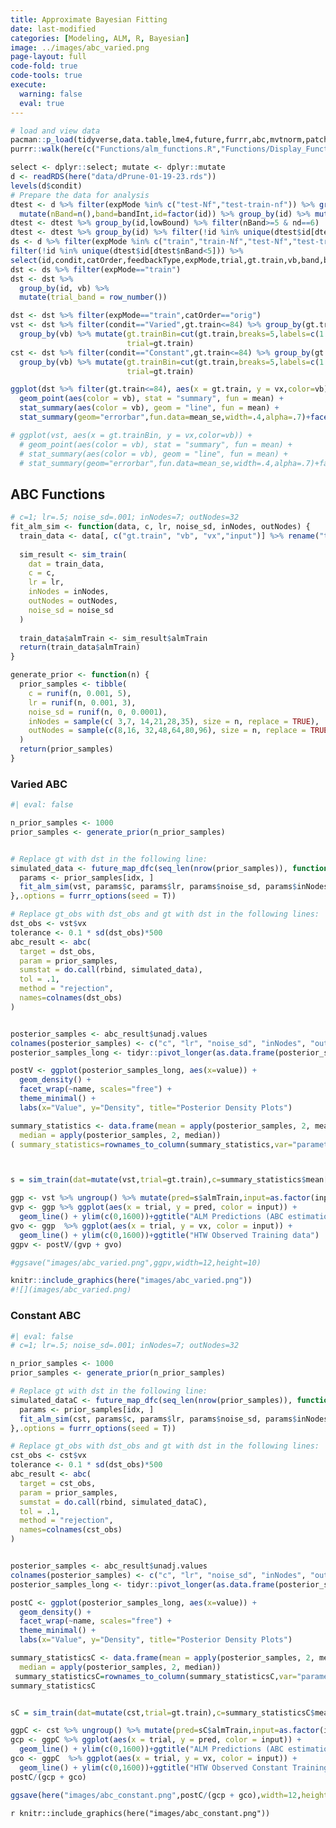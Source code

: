 ```yaml
---
title: Approximate Bayesian Fitting
date: last-modified
categories: [Modeling, ALM, R, Bayesian]
image: ../images/abc_varied.png
page-layout: full
code-fold: true
code-tools: true
execute: 
  warning: false
  eval: true
---
```




```r
# load and view data
pacman::p_load(tidyverse,data.table,lme4,future,furrr,abc,mvtnorm,patchwork,here)
purrr::walk(here(c("Functions/alm_functions.R","Functions/Display_Functions.R","Functions/Noisy_Functions.R")),source)

select <- dplyr::select; mutate <- dplyr::mutate 
d <- readRDS(here("data/dPrune-01-19-23.rds"))
levels(d$condit)
# Prepare the data for analysis
dtest <- d %>% filter(expMode %in% c("test-Nf","test-train-nf")) %>% group_by(id,lowBound) %>% 
  mutate(nBand=n(),band=bandInt,id=factor(id)) %>% group_by(id) %>% mutate(nd=n_distinct(lowBound))
dtest <- dtest %>% group_by(id,lowBound) %>% filter(nBand>=5 & nd==6)
dtest <- dtest %>% group_by(id) %>% filter(!id %in% unique(dtest$id[dtest$nBand<5]))
ds <- d %>% filter(expMode %in% c("train","train-Nf","test-Nf","test-train-nf")) %>% 
filter(!id %in% unique(dtest$id[dtest$nBand<5])) %>% 
select(id,condit,catOrder,feedbackType,expMode,trial,gt.train,vb,band,bandInt,lowBound,highBound,input,vx,dist,vxb) 
dst <- ds %>% filter(expMode=="train")
dst <- dst %>%
  group_by(id, vb) %>%
  mutate(trial_band = row_number())
```

```r
dst <- dst %>% filter(expMode=="train",catOrder=="orig")
vst <- dst %>% filter(condit=="Varied",gt.train<=84) %>% group_by(gt.train,vb,input) %>% summarise(sdVx=sd(vx),vx=mean(vx),sdDist=sd(dist),dist=mean(dist)) %>% 
  group_by(vb) %>% mutate(gt.trainBin=cut(gt.train,breaks=5,labels=c(1:5)),
                          trial=gt.train) 
cst <- dst %>% filter(condit=="Constant",gt.train<=84) %>% group_by(gt.train,vb,input) %>% summarise(sdVx=sd(vx),vx=mean(vx),sdDist=sd(dist),dist=mean(dist)) %>% 
  group_by(vb) %>% mutate(gt.trainBin=cut(gt.train,breaks=5,labels=c(1:5)),
                          trial=gt.train) 

ggplot(dst %>% filter(gt.train<=84), aes(x = gt.train, y = vx,color=vb)) +
  geom_point(aes(color = vb), stat = "summary", fun = mean) + 
  stat_summary(aes(color = vb), geom = "line", fun = mean) +
  stat_summary(geom="errorbar",fun.data=mean_se,width=.4,alpha=.7)+facet_wrap(~condit)

# ggplot(vst, aes(x = gt.trainBin, y = vx,color=vb)) +
  # geom_point(aes(color = vb), stat = "summary", fun = mean) + 
  # stat_summary(aes(color = vb), geom = "line", fun = mean) +
  # stat_summary(geom="errorbar",fun.data=mean_se,width=.4,alpha=.7)+facet_wrap(~condit)

```


## ABC Functions
```r
# c=1; lr=.5; noise_sd=.001; inNodes=7; outNodes=32
fit_alm_sim <- function(data, c, lr, noise_sd, inNodes, outNodes) {
  train_data <- data[, c("gt.train", "vb", "vx","input")] %>% rename("trial" = gt.train)
  
  sim_result <- sim_train(
    dat = train_data,
    c = c,
    lr = lr,
    inNodes = inNodes,
    outNodes = outNodes,
    noise_sd = noise_sd
  )
  
  train_data$almTrain <- sim_result$almTrain
  return(train_data$almTrain)
}

generate_prior <- function(n) {
  prior_samples <- tibble(
    c = runif(n, 0.001, 5),
    lr = runif(n, 0.001, 3),
    noise_sd = runif(n, 0, 0.0001),
    inNodes = sample(c( 3,7, 14,21,28,35), size = n, replace = TRUE),
    outNodes = sample(c(8,16, 32,48,64,80,96), size = n, replace = TRUE)
  )
  return(prior_samples)
}

```



### Varied ABC
```r
#| eval: false

n_prior_samples <- 1000
prior_samples <- generate_prior(n_prior_samples)


# Replace gt with dst in the following line:
simulated_data <- future_map_dfc(seq_len(nrow(prior_samples)), function(idx) {
  params <- prior_samples[idx, ]
  fit_alm_sim(vst, params$c, params$lr, params$noise_sd, params$inNodes, params$outNodes)
},.options = furrr_options(seed = T))

# Replace gt_obs with dst_obs and gt with dst in the following lines:
dst_obs <- vst$vx
tolerance <- 0.1 * sd(dst_obs)*500
abc_result <- abc(
  target = dst_obs,
  param = prior_samples,
  sumstat = do.call(rbind, simulated_data),
  tol = .1,
  method = "rejection",
  names=colnames(dst_obs)
)


posterior_samples <- abc_result$unadj.values
colnames(posterior_samples) <- c("c", "lr", "noise_sd", "inNodes", "outNodes")
posterior_samples_long <- tidyr::pivot_longer(as.data.frame(posterior_samples), everything())

postV <- ggplot(posterior_samples_long, aes(x=value)) +
  geom_density() +
  facet_wrap(~name, scales="free") +
  theme_minimal() +
  labs(x="Value", y="Density", title="Posterior Density Plots")

summary_statistics <- data.frame(mean = apply(posterior_samples, 2, mean),
  median = apply(posterior_samples, 2, median))
( summary_statistics=rownames_to_column(summary_statistics,var="parameter") )



s = sim_train(dat=mutate(vst,trial=gt.train),c=summary_statistics$mean[1],lr=summary_statistics$mean[2],inNodes=summary_statistics$mean[4],outNodes=summary_statistics$mean[5],noise_sd=summary_statistics$mean[3])

ggp <- vst %>% ungroup() %>% mutate(pred=s$almTrain,input=as.factor(input))
gvp <- ggp %>% ggplot(aes(x = trial, y = pred, color = input)) +
  geom_line() + ylim(c(0,1600))+ggtitle("ALM Predictions (ABC estimation)")
gvo <- ggp  %>% ggplot(aes(x = trial, y = vx, color = input)) +
  geom_line() + ylim(c(0,1600))+ggtitle("HTW Observed Training data")
ggpv <- postV/(gvp + gvo)

#ggsave("images/abc_varied.png",ggpv,width=12,height=10)

```




```r
knitr::include_graphics(here("images/abc_varied.png"))
#![](images/abc_varied.png)
```






### Constant ABC
```r
#| eval: false
# c=1; lr=.5; noise_sd=.001; inNodes=7; outNodes=32

n_prior_samples <- 1000
prior_samples <- generate_prior(n_prior_samples)

# Replace gt with dst in the following line:
simulated_dataC <- future_map_dfc(seq_len(nrow(prior_samples)), function(idx) {
  params <- prior_samples[idx, ]
  fit_alm_sim(cst, params$c, params$lr, params$noise_sd, params$inNodes, params$outNodes)
},.options = furrr_options(seed = T))

# Replace gt_obs with dst_obs and gt with dst in the following lines:
cst_obs <- cst$vx
tolerance <- 0.1 * sd(dst_obs)*500
abc_result <- abc(
  target = cst_obs,
  param = prior_samples,
  sumstat = do.call(rbind, simulated_dataC),
  tol = .1,
  method = "rejection",
  names=colnames(cst_obs)
)


posterior_samples <- abc_result$unadj.values
colnames(posterior_samples) <- c("c", "lr", "noise_sd", "inNodes", "outNodes")
posterior_samples_long <- tidyr::pivot_longer(as.data.frame(posterior_samples), everything())

postC <- ggplot(posterior_samples_long, aes(x=value)) +
  geom_density() +
  facet_wrap(~name, scales="free") +
  theme_minimal() +
  labs(x="Value", y="Density", title="Posterior Density Plots")

summary_statisticsC <- data.frame(mean = apply(posterior_samples, 2, mean),
  median = apply(posterior_samples, 2, median))
 summary_statisticsC=rownames_to_column(summary_statisticsC,var="parameter") 
summary_statisticsC


sC = sim_train(dat=mutate(cst,trial=gt.train),c=summary_statisticsC$mean[1],lr=summary_statisticsC$mean[2],inNodes=summary_statisticsC$mean[4],outNodes=summary_statisticsC$mean[5],noise_sd=summary_statisticsC$mean[3])

ggpC <- cst %>% ungroup() %>% mutate(pred=sC$almTrain,input=as.factor(input))
gcp <- ggpC %>% ggplot(aes(x = trial, y = pred, color = input)) +
  geom_line() + ylim(c(0,1600))+ggtitle("ALM Predictions (ABC estimation)")
gco <- ggpC  %>% ggplot(aes(x = trial, y = vx, color = input)) +
  geom_line() + ylim(c(0,1600))+ggtitle("HTW Observed Constant Training data")
postC/(gcp + gco)

ggsave(here("images/abc_constant.png",postC/(gcp + gco),width=12,height=10))

```


`r knitr::include_graphics(here("images/abc_constant.png"))`






